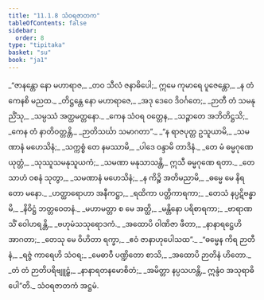 ```yaml
---
title: "11.1.8 သံဝရဇာတက"
tableOfContents: false
sidebar:
  order: 8
type: "tipitaka"
basket: "su"
book: "ja1"
---
```



<DynamicBreadcrumb />

<Division number="97" book="ja1" e="ch" v="22" p="238">

<Paragraph number="2210" type="verses" book="ja1">
_“ဇာနန္တော နော မဟာရာဇ,_  
_တဝ သီလံ ဇနာဓိပေါ;_  
ဣမေ ကုမာရေ ပူဇေန္တော,_  
_န တံ ကေနစိ မညထ._  

</Paragraph>

</Division>
<Division number="98" book="ja1" e="ch" v="22" p="238">

<Paragraph number="2211" type="verses" book="ja1">
_တိဋ္ဌန္တေ နော မဟာရာဇေ,_  
_အဒု ဒေဝေ ဒိဝင်္ဂတေ;_  
_ဉာတီ တံ သမနုညိံသု,_  
_သမ္ပဿံ အတ္ထမတ္တနော._  

</Paragraph>

</Division>
<Division number="99" book="ja1" e="ch" v="22" p="238">

<Paragraph number="2212" type="verses" book="ja1">
_ကေန သံဝရ ဝတ္တေန,_  
_သဉ္ဇာတေ အဘိတိဋ္ဌသိ;_  
_ကေန တံ နာတိဝတ္တန္တိ,_  
_ဉာတိသင်္ဃာ သမာဂတာ”._  

</Paragraph>

</Division>
<Division number="100" book="ja1" e="ch" v="22" p="238">

<Paragraph number="2213" type="verses" book="ja1">
_“န ရာဇပုတ္တ ဥသူယာမိ,_  
_သမဏာနံ မဟေသိနံ;_  
_သက္ကစ္စံ တေ နမဿာမိ,_  
_ပါဒေ ဝန္ဒာမိ တာဒိနံ._  

</Paragraph>

</Division>
<Division number="101" book="ja1" e="ch" v="22" p="238">

<Paragraph number="2214" type="verses" book="ja1">
_တေ မံ ဓမ္မဂုဏေ ယုတ္တံ,_  
_သုဿူသမနုသူယကံ;_  
_သမဏာ မနုသာသန္တိ,_  
ဣသီ ဓမ္မဂုဏေ ရတာ._  

</Paragraph>

</Division>
<Division number="102" book="ja1" e="ch" v="22" p="238">

<Paragraph number="2215" type="verses" book="ja1">
_တေသာဟံ ဝစနံ သုတွာ,_  
_သမဏာနံ မဟေသိနံ;_  
_န ကိဉ္စိ အတိမညာမိ,_  
_ဓမ္မေ မေ နိရတော မနော._  

</Paragraph>

</Division>
<Division number="103" book="ja1" e="ch" v="22" p="238">

<Paragraph number="2216" type="verses" book="ja1">
_ဟတ္ထာရောဟာ အနီကဋ္ဌာ,_  
_ရထိကာ ပတ္တိကာရကာ;_  
_တေသံ နပ္ပဋိဗန္ဓာမိ,_  
_နိဝိဋ္ဌံ ဘတ္တဝေတနံ._  

</Paragraph>

</Division>
<Division number="104" book="ja1" e="ch" v="22" p="238">

<Paragraph number="2217" type="verses" book="ja1">
_မဟာမတ္တာ စ မေ အတ္ထိ,_  
_မန္တိနော ပရိစာရကာ;_  
_ဗာရာဏသိံ ဝေါဟရန္တိ,_  
_ဗဟုမံသသုရောဒကံ._  

</Paragraph>

</Division>
<Division number="105" book="ja1" e="ch" v="22" p="238">

<Paragraph number="2218" type="verses" book="ja1">
_အထောပိ ဝါဏိဇာ ဖီတာ,_  
_နာနာရဋ္ဌေဟိ အာဂတာ;_  
_တေသု မေ ဝိဟိတာ ရက္ခာ,_  
_ဧဝံ ဇာနာဟုပေါသထ”._  

</Paragraph>

</Division>
<Division number="106" book="ja1" e="ch" v="22" p="238">

<Paragraph number="2219" type="verses" book="ja1">
_“ဓမ္မေန ကိရ ဉာတီနံ,_  
_ရဇ္ဇံ ကာရေဟိ သံဝရ;_  
_မေဓာဝီ ပဏ္ဍိတော စာသိ,_  
_အထောပိ ဉာတိနံ ဟိတော._  

</Paragraph>

</Division>
<Division number="107" book="ja1" e="ch" v="22" p="238">

<Paragraph number="2220" type="verses" book="ja1">
_တံ တံ ဉာတိပရိဗျူဠှံ,_  
_နာနာရတနမောစိတံ;_  
_အမိတ္တာ နပ္ပသဟန္တိ,_  
ဣန္ဒံဝ အသုရာဓိပေါ”တိ._  


</Paragraph>
</Division>

<Paragraph number="2221" type="center" book="ja1">
သံဝရဇာတကံ အဋ္ဌမံ.
</Paragraph>